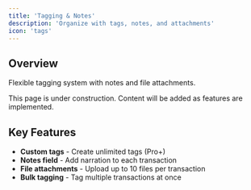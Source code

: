 ```yaml
---
title: 'Tagging & Notes'
description: 'Organize with tags, notes, and attachments'
icon: 'tags'
---
```


## Overview

Flexible tagging system with notes and file attachments.

<Note>
  This page is under construction. Content will be added as features are implemented.
</Note>

## Key Features

- **Custom tags** - Create unlimited tags (Pro+)
- **Notes field** - Add narration to each transaction
- **File attachments** - Upload up to 10 files per transaction
- **Bulk tagging** - Tag multiple transactions at once
